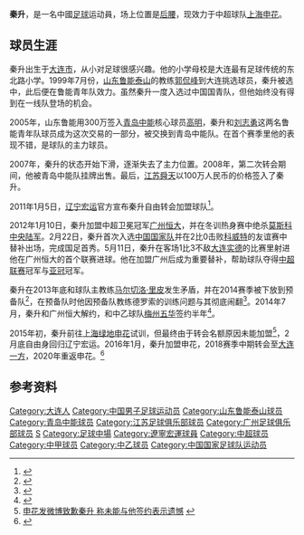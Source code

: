 {{About|足球運動員|同名的明朝進士|秦昇 (成化進士)|同名佛教人士|延參法師}}{{noteta|G1=足球}}
{{Football player infobox
| playername = 秦升 
| image = Qin Sheng.jpg
| image_size = 200px
| fullname = 秦升
| height = {{height|m=1.83}}<ref>{{cite web |title=秦升 |url=http://www.shenhuafc.com.cn/team_detail.html?mid=182 |website=上海绿地申花足球俱乐部 |accessdate=2020-11-27 |archive-date=2020-11-27 |archive-url=https://web.archive.org/web/20201127190202/http://www.shenhuafc.com.cn/team_detail.html?mid=182 |dead-url=no }}</ref>
| dateofbirth = {{birth date and age|1986|11|2}}
| cityofbirth =[[辽宁省|辽宁省]][[大连市|大连市]] 
| countryofbirth = {{CHN}}
| currentclub = [[上海申花|上海申花]]
| clubnumber = 
| position = [[后腰|后腰]]
| youthyears1 = 1999–2004
| youthclubs1 = [[山东鲁能泰山|山东鲁能泰山]]
| years1 = 2005–2008 | clubs1 = [[青岛中能足球俱乐部|青岛中能]]        | caps1 = 45   | goals1 = 0
| years2 = 2008–2010 | clubs2 = [[江苏舜天足球俱乐部|江苏舜天]]        | caps2 = 57   | goals2 = 2
| years3 = 2011       | clubs3 = [[辽宁足球俱乐部|辽宁宏运]]            | caps3 = 28   | goals3 = 0
| years4 = 2012–2014 | clubs4 = [[广州恒大足球俱乐部|广州恒大]]        | caps4 = 35   | goals4 = 1
| years5 = 2014       | clubs5 = [[梅州五华足球俱乐部|梅州客家]]        | caps5 = 13   | goals5 = 5
| years6 = 2015       | clubs6 = [[辽宁足球俱乐部|辽宁宏运]]            | caps6 = 24   | goals6 = 1
| years7 = 2016–2019     | clubs7 = [[上海绿地申花足球俱乐部|上海绿地申花]] | caps7 = 41    | goals7 = 0
| years8 = 2018–2019     | clubs8 = →[[大连一方足球俱乐部|大连一方]] （租借）| caps8 = 0    | goals8 = 0
| years9 = 2019–2020     | clubs9 = [[大连一方足球俱乐部|大连一方]]
| years10 = 2020-     | clubs10 = [[上海申花|上海申花]]
| nationalyears1 = 2012–
| nationalteam1 =  {{fb|China}}
| nationalcaps1 = 10
| nationalgoals1 = 0
| pcupdate = 2018年5月5日
| ntupdate = 2014年10月25日
}}
'''秦升'''{{BD|1986年|11月2日|catIdx=Q秦}}，是一名中國[[足球|足球]]运动員，场上位置是[[后腰|后腰]]，现效力于中超球队[[上海申花|上海申花]]。

==球员生涯==
秦升出生于[[大连市|大连市]]，从小对足球很感兴趣。他的小学母校是大连最有足球传统的东北路小学。1999年7月份，[[山东鲁能泰山|山东鲁能泰山]]的教练[[郭侃峰|郭侃峰]]到大连挑选球员，秦升被选中，此后便在鲁能青年队效力。虽然秦升一度入选过中国国青队，但他始终没有得到在一线队登场的机会。

2005年，山东鲁能用300万签入[[青岛中能|青岛中能]]核心球员[[高明|高明]]，秦升和[[刘志勇|刘志勇]]这两名鲁能青年队球员成为这次交易的一部分，被交换到青岛中能队。在首个赛季里他的表现不错，是球队的主力球员。

2007年，秦升的状态开始下滑，逐渐失去了主力位置。2008年，第二次转会期间，他被青岛中能队挂牌出售。最后，[[江苏舜天足球俱乐部|江苏舜天]]以100万人民币的价格签入了秦升。

2011年1月5日，[[辽宁宏运足球俱乐部|辽宁宏运]]官方宣布秦升自由转会加盟球队<ref>{{Cite web |url=http://sports.sina.com.cn/j/2011-01-05/18565395649.shtml |title=辽足新赛季第一签！ 江苏悍将自由身返乡加盟球队 |accessdate=2011-01-05 |archive-date=2011-01-08 |archive-url=https://web.archive.org/web/20110108212155/http://sports.sina.com.cn/j/2011-01-05/18565395649.shtml |dead-url=no }}</ref>。

2012年1月10日，秦升加盟中超卫冕冠军[[广州恒大足球俱乐部|广州恒大]]，并在冬训热身赛中绝杀[[莫斯科中央陆军足球俱乐部|莫斯科中央陆军]]。2月22日，秦升首次入选[[中国国家足球队|中国国家队]]并在2比0击败[[科威特国家足球队|科威特]]的友谊赛中替补出场，完成国足首秀。5月11日，秦升在客场1比3不敌[[大连实德|大连实德]]的比赛里射进他在广州恒大的首个联赛进球。他在加盟广州后成为重要替补，帮助球队夺得[[中国足球超级联赛|中超联赛]]冠军与[[2013年亚足联冠军联赛|亚冠]]冠军。

秦升在2013年底和球队主教练[[马尔切洛·里皮|马尔切洛·里皮]]发生矛盾，并在2014赛季被下放到预备队<ref>{{Cite web |url=http://sports.qq.com/a/20140517/004556_1.htm |title=教父里皮这2年:与米卢聊中国姑娘 秦升怎被废 |accessdate=2015-02-26 |archive-date=2015-02-10 |archive-url=https://web.archive.org/web/20150210111428/http://sports.qq.com/a/20140517/004556_1.htm |dead-url=no }}</ref>，在预备队时他因预备队教练德罗索的训练问题与其彻底闹翻<ref>{{Cite web |url=http://sports.163.com/14/0912/07/A5U4HA3K00051C89.html |title=专访秦升:请假陪产被里皮批不职业 总说我不争气 |accessdate=2015-02-26 |archive-date=2015-02-15 |archive-url=https://web.archive.org/web/20150215075213/http://sports.163.com/14/0912/07/A5U4HA3K00051C89.html |dead-url=no }}</ref>。2014年7月，秦升和广州恒大解约，和中乙球队[[梅州五华|梅州五华]]签约半年<ref>{{Cite web |url=http://sports.sina.com.cn/j/2014-07-07/08527243860.shtml |title=秦升与恒大解约零转会费加盟中乙队 合同只签半年 |accessdate=2014-11-06 |archive-date=2014-11-06 |archive-url=https://web.archive.org/web/20141106111718/http://sports.sina.com.cn/j/2014-07-07/08527243860.shtml |dead-url=no }}</ref>。

2015年初，秦升前往[[上海绿地申花|上海绿地申花]]试训，但最终由于转会名额原因未能加盟<ref>[http://www.ln.chinanews.com/html/2015-02-19/1027886.html 申花发微博致歉秦升 称未能与他签约表示遗憾] {{webarchive|url=https://web.archive.org/web/20150226110800/http://www.ln.chinanews.com/html/2015-02-19/1027886.html |date=2015-02-26 }}</ref>，2月底自由身回归辽宁宏运。2016年1月，秦升加盟申花，2018赛季中期转会至[[大连一方|大连一方]]，2020年重返申花。<ref>{{cite web|url=http://www.shenhuafc.com.cn/news_detail.html?nid=5823|title=秦升回归加盟上海绿地申花足球俱乐部|publisher=绿地申花官方网站|date=2020-01-24|accessdate=2020-02-15|archive-date=2020-10-27|archive-url=https://web.archive.org/web/20201027035442/http://shenhuafc.com.cn/news_detail.html?nid=5823|dead-url=no}}</ref>

==参考资料==
{{reflist}}

{{2005年青岛中能名单}}
{{2006年青岛中能名单}}
{{2007年青岛中能名单}}
{{2008年青岛中能名单}}
{{2009年江苏舜天名单}}
{{2010年中超分类名单江苏}}
{{2011年中超分类名单辽宁}}
{{2012年中超分类名单广州恒大}}
{{2013年中超分类名单广州恒大}}
{{2014年中乙分类名单梅州客家}}
{{2015年中超分类名单辽宁}}
{{2016年中超分类名单上海绿地申花}}
{{2017年中超分类名单上海绿地申花}}
{{2018年中超分类名单上海绿地申花}}
{{2018年中超分类名单大连一方}}
{{2019年中超分类名单大连一方}}
{{2020年中超分类名单上海绿地申花}}

{{DEFAULTSORT:QIN Sheng}}
[[Category:大连人|Category:大连人]]
[[Category:中国男子足球运动员|Category:中国男子足球运动员]]
[[Category:山东鲁能泰山球员|Category:山东鲁能泰山球员]]
[[Category:青岛中能球员|Category:青岛中能球员]]
[[Category:江苏足球俱乐部球员|Category:江苏足球俱乐部球员]]
[[Category:广州足球俱乐部球员|Category:广州足球俱乐部球员]]
[[Category:秦姓|S]]
[[Category:足球中場|Category:足球中場]]
[[Category:遼寧宏運球員|Category:遼寧宏運球員]]
[[Category:中超球员|Category:中超球员]]
[[Category:中甲球员|Category:中甲球员]]
[[Category:中乙球员|Category:中乙球员]]
[[Category:中国国家足球队运动员|Category:中国国家足球队运动员]]